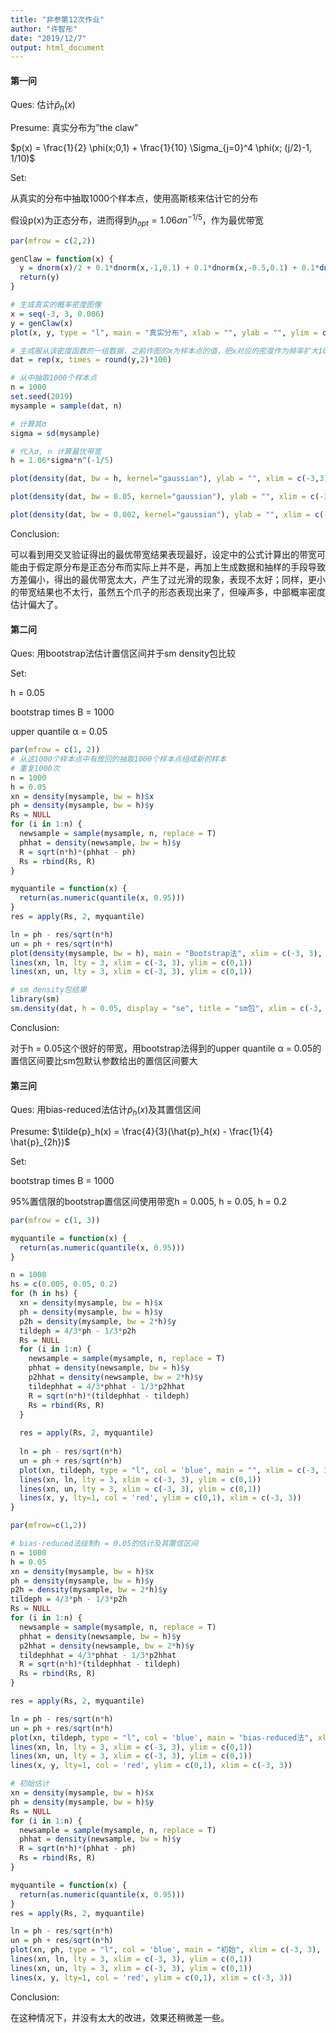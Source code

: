 ---
title: "非参第12次作业"
author: "许智彤"
date: "2019/12/7"
output: html_document
---

#### 第一问

Ques: 估计$\hat{p}_h(x)$

Presume: 真实分布为"the claw"

$p(x) = \frac{1}{2} \phi(x;0,1) + \frac{1}{10} \Sigma_{j=0}^4 \phi(x; (j/2)-1, 1/10)$

Set:

从真实的分布中抽取1000个样本点，使用高斯核来估计它的分布

假设p(x)为正态分布，进而得到$h_{opt} = 1.06 \sigma n^{-1/5}$，作为最优带宽

```{r}
par(mfrow = c(2,2))

genClaw = function(x) {
  y = dnorm(x)/2 + 0.1*dnorm(x,-1,0.1) + 0.1*dnorm(x,-0.5,0.1) + 0.1*dnorm(x,0,0.1) + 0.1*dnorm(x,0.5,0.1) + 0.1*dnorm(x,1,0.1)
  return(y)
}

# 生成真实的概率密度图像
x = seq(-3, 3, 0.006)
y = genClaw(x)
plot(x, y, type = "l", main = "真实分布", xlab = "", ylab = "", ylim = c(0,1), xlim = c(-3, 3))

# 生成服从该密度函数的一组数据，之前作图的x为样本点的值，把x对应的密度作为频率扩大100倍为频数（值为x的样本点的个数）
dat = rep(x, times = round(y,2)*100)

# 从中抽取1000个样本点
n = 1000
set.seed(2019)
mysample = sample(dat, n)

# 计算其σ
sigma = sd(mysample)

# 代入σ, n 计算最优带宽
h = 1.06*sigma*n^(-1/5)

plot(density(dat, bw = h, kernel="gaussian"), ylab = "", xlim = c(-3,3), ylim = c(0,1), main = "设定中最优带宽结果")

plot(density(dat, bw = 0.05, kernel="gaussian"), ylab = "", xlim = c(-3,3), ylim = c(0,1), main = "交叉验证得出的最优带宽结果")

plot(density(dat, bw = 0.002, kernel="gaussian"), ylab = "", xlim = c(-3,3), ylim = c(0,1), main = "更小带宽的结果")
```

Conclusion: 

可以看到用交叉验证得出的最优带宽结果表现最好，设定中的公式计算出的带宽可能由于假定原分布是正态分布而实际上并不是，再加上生成数据和抽样的手段导致方差偏小，得出的最优带宽太大，产生了过光滑的现象，表现不太好；同样，更小的带宽结果也不太行，虽然五个爪子的形态表现出来了，但噪声多，中部概率密度估计偏大了。

#### 第二问

Ques: 用bootstrap法估计置信区间并于sm density包比较

Set:

h = 0.05

bootstrap times B = 1000

upper quantile α = 0.05

```{r}
par(mfrow = c(1, 2))
# 从这1000个样本点中有放回的抽取1000个样本点组成新的样本
# 重复1000次
n = 1000
h = 0.05
xn = density(mysample, bw = h)$x
ph = density(mysample, bw = h)$y
Rs = NULL
for (i in 1:n) {
  newsample = sample(mysample, n, replace = T)
  phhat = density(newsample, bw = h)$y
  R = sqrt(n*h)*(phhat - ph)
  Rs = rbind(Rs, R)
}

myquantile = function(x) {
  return(as.numeric(quantile(x, 0.95)))
}
res = apply(Rs, 2, myquantile)

ln = ph - res/sqrt(n*h)
un = ph + res/sqrt(n*h)
plot(density(mysample, bw = h), main = "Bootstrap法", xlim = c(-3, 3), ylim = c(0,1))
lines(xn, ln, lty = 3, xlim = c(-3, 3), ylim = c(0,1))
lines(xn, un, lty = 3, xlim = c(-3, 3), ylim = c(0,1))

# sm density包结果
library(sm)
sm.density(dat, h = 0.05, display = "se", title = "sm包", xlim = c(-3, 3), ylim = c(0,1))
```

Conclusion:

对于h = 0.05这个很好的带宽，用bootstrap法得到的upper quantile α = 0.05的置信区间要比sm包默认参数给出的置信区间要大

#### 第三问

Ques: 用bias-reduced法估计$\tilde{p}_h(x)$及其置信区间

Presume: $\tilde{p}_h(x) = \frac{4}{3}(\hat{p}_h(x) - \frac{1}{4} \hat{p}_{2h})$

Set: 

bootstrap times B = 1000

95%置信限的bootstrap置信区间使用带宽h = 0.005, h = 0.05, h = 0.2

```{r}
par(mfrow = c(1, 3))

myquantile = function(x) {
  return(as.numeric(quantile(x, 0.95)))
}

n = 1000
hs = c(0.005, 0.05, 0.2)
for (h in hs) {
  xn = density(mysample, bw = h)$x
  ph = density(mysample, bw = h)$y
  p2h = density(mysample, bw = 2*h)$y
  tildeph = 4/3*ph - 1/3*p2h
  Rs = NULL
  for (i in 1:n) {
    newsample = sample(mysample, n, replace = T)
    phhat = density(newsample, bw = h)$y
    p2hhat = density(newsample, bw = 2*h)$y
    tildephhat = 4/3*phhat - 1/3*p2hhat
    R = sqrt(n*h)*(tildephhat - tildeph)
    Rs = rbind(Rs, R)
  }
  
  res = apply(Rs, 2, myquantile)
  
  ln = ph - res/sqrt(n*h)
  un = ph + res/sqrt(n*h)
  plot(xn, tildeph, type = "l", col = 'blue', main = "", xlim = c(-3, 3), ylim = c(0,1))
  lines(xn, ln, lty = 3, xlim = c(-3, 3), ylim = c(0,1))
  lines(xn, un, lty = 3, xlim = c(-3, 3), ylim = c(0,1))
  lines(x, y, lty=1, col = 'red', ylim = c(0,1), xlim = c(-3, 3))
}
```

```{r}
par(mfrow=c(1,2))

# bias-reduced法绘制h = 0.05的估计及其置信区间
n = 1000
h = 0.05
xn = density(mysample, bw = h)$x
ph = density(mysample, bw = h)$y
p2h = density(mysample, bw = 2*h)$y
tildeph = 4/3*ph - 1/3*p2h
Rs = NULL
for (i in 1:n) {
  newsample = sample(mysample, n, replace = T)
  phhat = density(newsample, bw = h)$y
  p2hhat = density(newsample, bw = 2*h)$y
  tildephhat = 4/3*phhat - 1/3*p2hhat
  R = sqrt(n*h)*(tildephhat - tildeph)
  Rs = rbind(Rs, R)
}

res = apply(Rs, 2, myquantile)

ln = ph - res/sqrt(n*h)
un = ph + res/sqrt(n*h)
plot(xn, tildeph, type = "l", col = 'blue', main = "bias-reduced法", xlim = c(-3, 3), ylim = c(0,1))
lines(xn, ln, lty = 3, xlim = c(-3, 3), ylim = c(0,1))
lines(xn, un, lty = 3, xlim = c(-3, 3), ylim = c(0,1))
lines(x, y, lty=1, col = 'red', ylim = c(0,1), xlim = c(-3, 3))

# 初始估计
xn = density(mysample, bw = h)$x
ph = density(mysample, bw = h)$y
Rs = NULL
for (i in 1:n) {
  newsample = sample(mysample, n, replace = T)
  phhat = density(newsample, bw = h)$y
  R = sqrt(n*h)*(phhat - ph)
  Rs = rbind(Rs, R)
}

myquantile = function(x) {
  return(as.numeric(quantile(x, 0.95)))
}
res = apply(Rs, 2, myquantile)

ln = ph - res/sqrt(n*h)
un = ph + res/sqrt(n*h)
plot(xn, ph, type = "l", col = 'blue', main = "初始", xlim = c(-3, 3), ylim = c(0,1))
lines(xn, ln, lty = 3, xlim = c(-3, 3), ylim = c(0,1))
lines(xn, un, lty = 3, xlim = c(-3, 3), ylim = c(0,1))
lines(x, y, lty=1, col = 'red', ylim = c(0,1), xlim = c(-3, 3))
```

Conclusion:

在这种情况下，并没有太大的改进，效果还稍微差一些。